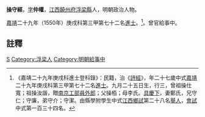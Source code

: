 {{明清人物信息框
| 姓名 = 操守經
| 原名 =
| 圖片名稱= 
| 圖片大小 =
| 圖片說明 = 
| 最高職務 = 給事中
| 國家 = 大明 
| 爵位 =
| 籍貫 = [[江西|江西]][[饒州府|饒州府]][[浮梁縣|浮梁縣]]
| 族裔 = 
| 字號 = 
| 諡號 =
| 出生日期 = 九月二十五日
| 出生地點 = 
| 逝世日期 = 卒年不詳 
| 逝世地點 =
| 墓葬 =
| 配偶 = 鄭氏
| 親屬 = 曾祖操仕寬，祖操汝諧<br>父操栢，母李氏
| 出身 =
* 嘉靖二十九年庚戌科同進士出身
| 經歷 =
| 著作 =  
}}
'''操守經'''{{BD|1524年||？年||}}，[[表字|字]]'''仲權'''，[[江西|江西]][[饒州府|饒州府]][[浮梁縣|浮梁縣]]人，明朝政治人物。

[[嘉靖|嘉靖]]二十九年（1550年）庚戌科第三甲第七十二名[[進士|進士]]。<ref>《嘉靖二十九年庚戌科進士登科錄》：民籍，治《[[詩經|詩經]]》，年二十七歲中式[[嘉靖|嘉靖]]二十九年庚戌科第三甲第七十二名[[進士|進士]]。九月二十五日生，行三，曾祖操仕寬；祖操汝諧，贈[[南京|南京]][[工部|工部]][[員外郎|員外郎]]；父操栢；母李氏。[[具慶下|具慶下]]，妻鄭氏，兄守仁；守廉，弟守介；守潔。由縣學附學生中式[[江西|江西]][[鄉試|鄉試]]第二十八名[[舉人|舉人]]，[[會試|會試]]中式第一百三十四名。</ref>。曾官給事中。

==註釋==
{{reflist}}

{{嘉靖二十九年庚戌科殿试金榜}}

{{Authority control}}
{{DEFAULTSORT:Cao操}}
[[Category:操姓|S]]
[[Category:浮梁人|Category:浮梁人]]
[[Category:明朝給事中|Category:明朝給事中]]


{{明朝人物小作品}}